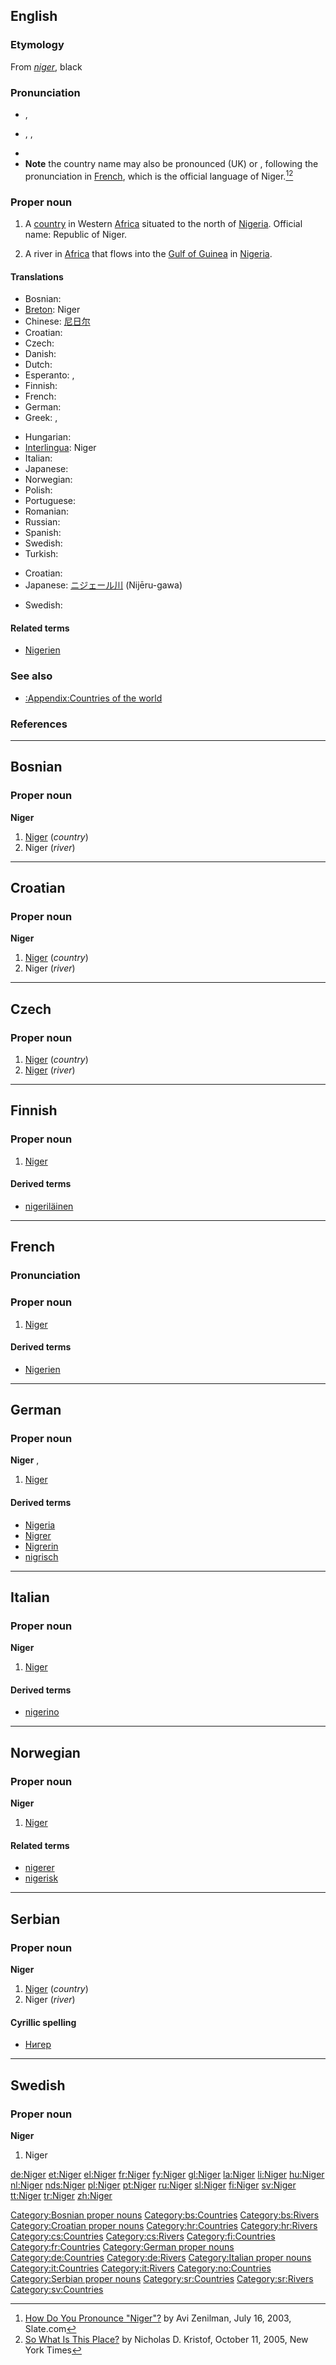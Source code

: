 {{see|niger|Nigeria}}
==English==
{{wikipedia}}

===Etymology===
From {{L.}} ''[[niger]]'', black

===Pronunciation===
* {{a|RP}} {{IPA|/ˈnaɪdʒə/}}, {{SAMPA|/"naIdZ@/}}
* {{a|US}} {{enPR|nījər}}, {{IPA|/ˈnaɪdʒɚ/}}, {{SAMPA|/"naIdZ@r/}}
* {{audio|en-us-Niger.ogg|Audio (US)}}
* '''Note''' the country name may also be pronounced {{IPA|/niːˈʒɛə/}} (UK) or {{IPA|/niːˈʒɛɹ/}}, following the pronunciation in [[#French|French]], which is the official language of Niger.<ref>[http://www.slate.com/id/2085735/ How Do You Pronounce "Niger"?] by Avi Zenilman, July 16, 2003, Slate.com</ref><ref>[http://kristof.blogs.nytimes.com/2005/10/11/ So What Is This Place?] by Nicholas D. Kristof, October 11, 2005, New York Times</ref>

===Proper noun===
{{en-proper noun}}

# A [[country]] in Western [[Africa]] situated to the north of [[Nigeria]]. Official name: Republic of Niger.
# {{rivers}} A river in [[Africa]] that flows into the [[Gulf of Guinea]] in [[Nigeria]].

====Translations====
{{trans-top|country}}
* Bosnian: {{t-|bs|Niger|m}}
* [[Breton]]: Niger
* Chinese: [[尼日尔]]
* Croatian: {{t-|hr|Niger|m}}
* Czech: {{t-|cs|Niger|m}}
* Danish: {{t-|da|Niger}}
* Dutch: {{t-|nl|Niger}}
* Esperanto: {{t-|eo|Niĝero|xs=Esperanto}}, {{t-|eo|Niĝerlando|xs=Esperanto}}
* Finnish: {{t+|fi|Niger}}
* French: {{t+|fr|Niger|m}}
* German: {{t+|de|Niger}}
* Greek: {{t-|el|Νίγηρας|sc=Grek}}, {{t-|el|Νίγηρ|sc=Grek}}
{{trans-mid}}
* Hungarian: {{t+|hu|Niger}}
* [[Interlingua]]: Niger
* Italian: {{t-|it|Niger|m}}
* Japanese: {{t-|ja|ニジェール|tr=Nijēru|sc=Jpan}}
* Norwegian: {{t-|no|Niger}}
* Polish: {{t+|pl|Niger}}
* Portuguese: {{t+|pt|Níger}}
* Romanian: {{t-|ro|Niger|n}}
* Russian: {{t+|ru|Нигер|sc=Cyrl}}
* Spanish: {{t+|es|Níger}}
* Swedish: {{t+|sv|Niger}}
* Turkish: {{t+|tr|Nijer}}
{{trans-bottom}}

{{trans-top|river}}
* Croatian: {{t-|hr|Niger|m}}
* Japanese: [[ニジェール川]] (Nijēru-gawa)
{{trans-mid}}
* Swedish: {{t+|sv|Niger}}
{{trans-bottom}}

====Related terms====
* [[Nigerien]]

===See also===
* [[:Appendix:Countries of the world]]

===References===
<references/>

----

==Bosnian==

===Proper noun===
'''Niger''' {{m}}

# [[#English|Niger]] (''country'')
# Niger (''river'')

[[Category:Bosnian proper nouns]]
[[Category:bs:Countries]]
[[Category:bs:Rivers]]

----

==Croatian==

===Proper noun===
'''Niger''' {{m}}

# [[#English|Niger]] (''country'')
# Niger (''river'')

[[Category:Croatian proper nouns]]
[[Category:hr:Countries]]
[[Category:hr:Rivers]]

----

==Czech==

===Proper noun===
{{cs-proper noun|g=m}}

# [[#English|Niger]] (''country'')
# [[#English|Niger]] (''river'')

[[Category:cs:Countries]]
[[Category:cs:Rivers]]

----

==Finnish==
{{wikipedia|lang=fi}}

===Proper noun===
{{fi-noun|proper=true}}

# [[#English|Niger]]

====Derived terms====
* [[nigeriläinen]]

[[Category:fi:Countries]]

----

==French==
{{wikipedia|lang=fr}}

===Pronunciation===
{{IPA|[niʒɛʁ]}}

===Proper noun===
{{infl|fr|noun|g=m}}

# [[#English|Niger]]

====Derived terms====
* [[Nigerien#French|Nigerien]]

[[Category:fr:Countries]]

----

==German==
{{wikipedia|lang=de}}

===Proper noun===
'''Niger''' {{m}}, {{n}}

# [[#English|Niger]]

====Derived terms====
* [[Nigeria]]
* [[Nigrer]]
* [[Nigrerin]]
* [[nigrisch]]

[[Category:German proper nouns]]
[[Category:de:Countries]]
[[Category:de:Rivers]]

----

==Italian==
{{wikipedia|lang=it}}

===Proper noun===
'''Niger''' {{m}}

# [[#English|Niger]]

====Derived terms====
* [[nigerino]]

[[Category:Italian proper nouns]]
[[Category:it:Countries]]
[[Category:it:Rivers]]

----

==Norwegian==

===Proper noun===
'''Niger'''

# [[#English|Niger]]

====Related terms====
* [[nigerer]]
* [[nigerisk]]

[[Category:no:Countries]]

----

==Serbian==

===Proper noun===
'''Niger''' {{m}}

# [[#English|Niger]] (''country'')
# Niger (''river'')

====Cyrillic spelling====
* [[Нигер#Serbian|Нигер]]

[[Category:Serbian proper nouns]]
[[Category:sr:Countries]]
[[Category:sr:Rivers]]

----

==Swedish==

===Proper noun===
'''Niger'''

# Niger

[[Category:sv:Countries]]

[[de:Niger]]
[[et:Niger]]
[[el:Niger]]
[[fr:Niger]]
[[fy:Niger]]
[[gl:Niger]]
[[la:Niger]]
[[li:Niger]]
[[hu:Niger]]
[[nl:Niger]]
[[nds:Niger]]
[[pl:Niger]]
[[pt:Niger]]
[[ru:Niger]]
[[sl:Niger]]
[[fi:Niger]]
[[sv:Niger]]
[[tt:Niger]]
[[tr:Niger]]
[[zh:Niger]]